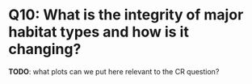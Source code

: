 # Q10: What is the integrity of major habitat types and how is it changing?


**TODO**: what plots can we put here relevant to the CR question?
